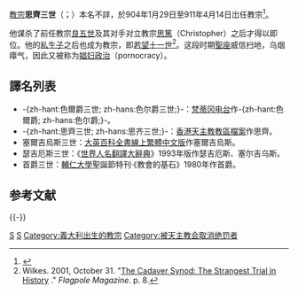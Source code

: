 {{NoteTA
|G1=Popes
}}
{{Infobox Christian leader
|type = Pope
|honorific-prefix = 教宗
|name=思齊三世<br />Sergius PP. III
|image=[[File:119-Sergius_III.jpg|250px]]
|caption = 位於[[城外圣保禄大殿|城外圣保禄大殿]]的教宗思齊三世圖像
|title = [[教宗|羅馬主教]]
|birth_name=（不詳）
|term_start=904年1月29日
|term_end=911年4月14日（在位{{Age in years and days|904|01|29|911|04|14|age=no}}）
|predecessor=[[良五世|教宗良五世]]
|successor=[[亞納大削三世|教宗達西三世]]
|birth_date=（日期不详）
|birthplace=[[教宗國|教宗國]][[罗马|罗马]]
|death_date=911年4月14日
|deathplace=教宗國罗马
|other=思齊
}}
{{infobox popestyles
|dipstyle = 教宗閣下
|offstyle = 教宗閣下
|relstyle = 聖父
|deathstyle=（无）
}}

[[教宗|教宗]]'''思齊三世'''（{{lang-la|Sergius PP. III}}；{{bd|？||911年|4月14日|}}）本名不詳，於904年1月29日至911年4月14日岀任教宗<ref>{{cite web|title=Pontiffs|url=https://w2.vatican.va/content/vatican/en/holy-father.index.html|accessdate=2019-09-09|publisher=Holy See|language=en|archiveurl=https://web.archive.org/web/20190909162143/https://w2.vatican.va/content/vatican/en/holy-father.index.html|archivedate=2019-09-09}}</ref>。

他谋杀了前任教宗[[良五世|良五世]]及其对手对立教宗[[思篤|思篤]]（Christopher）之后才得以即位。他的[[非婚生子女|私生子]]之后也成为教宗，即[[若望十一世|若望十一世]]<ref>Wilkes. 2001, October 31. "[http://www.law.uga.edu/academics/profiles/dwilkes_more/his31_cadaver.html The Cadaver Synod: The Strangest Trial in History] {{webarchive|url=https://web.archive.org/web/20070510172438/http://www.law.uga.edu/academics/profiles/dwilkes_more/his31_cadaver.html|date=2007-05-10}}." ''Flagpole Magazine''. p. 8.</ref>。这段时期[[聖座|聖座]]威信扫地，乌烟瘴气，因此又被称为[[娼妇政治|娼妇政治]]（pornocracy）。

== 譯名列表 ==
* -{zh-hant:色爾爵三世; zh-hans:色尔爵三世;}-：[http://www.105live.vaticanradio.org/cinesegb/santuari/50chiesestor1.html 梵蒂冈电台]{{dead link|date=2018年3月 |bot=InternetArchiveBot |fix-attempted=yes }}作-{zh-hant:色爾爵; zh-hans:色尔爵;}-。
* -{zh-hant:思齊三世; zh-hans:思齐三世;}-：[https://web.archive.org/web/20051023073732/http://archives.catholic.org.hk/popes/index.htm 香港天主教教區檔案]作思齊。
* 塞爾吉烏斯三世：[http://tw.britannica.com/MiniSite/Article/id00057171.html 大英百科全書線上繁體中文版]{{dead link|date=2018年3月 |bot=InternetArchiveBot |fix-attempted=yes }}作塞爾吉烏斯。
* 瑟吉厄斯三世：《[[世界人名翻譯大辭典|世界人名翻譯大辭典]]》1993年版作瑟吉厄斯、塞尔吉乌斯。
* 首爵三世：[[輔仁大學|輔仁大學]]聖誕節特刊·《教會的基石》1980年作首爵。

== 参考文献 ==
{{Reflist}}

{{-}}
{{教宗|[[良五世|良五世]]|[[達西三世|達西三世]]|904年1月29日－911年4月14日}}
{{popes}}
{{Catholicism}} 
{{History of the Roman Catholic Church}}
{{Authority control}}

[[Category:教宗|S]]
[[Category:羅馬人|S]]
[[Category:義大利出生的教宗|Category:義大利出生的教宗]]
[[Category:被天主教会取消绝罚者|Category:被天主教会取消绝罚者]]